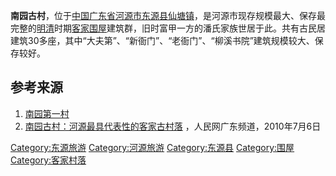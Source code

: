 '''南园古村'''，位于[[中华人民共和国|中国]][[广东省|广东省]][[河源市|河源市]][[东源县|东源县]][[仙塘镇|仙塘镇]]，是河源市现存规模最大、保存最完整的[[明|明]][[清|清]]时期[[客家围屋|客家围屋]]建筑群，旧时富甲一方的潘氏家族世居于此。共有古民居建筑30多座，其中“大夫第”、“新衙门”、“老衙门”、“柳溪书院”建筑规模较大、保存较好。

== 参考来源 ==
# [https://web.archive.org/web/20110128174035/http://hynygc.com/index.asp 南园第一村]
# [http://gd.people.com.cn/GB/123947/190326/194447/194459/12067825.html 南园古村：河源最具代表性的客家古村落] {{Wayback|url=http://gd.people.com.cn/GB/123947/190326/194447/194459/12067825.html |date=20160304105622 }}，人民网广东频道，2010年7月6日

{{GD-stub}}
{{河源旅游资源列表}}

[[Category:东源旅游|Category:东源旅游]]
[[Category:河源旅游|Category:河源旅游]]
[[Category:东源县|Category:东源县]]
[[Category:围屋|Category:围屋]]
[[Category:客家村落|Category:客家村落]]
